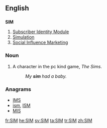 ==English==
==={{acronym}}===
'''SIM'''

# [[Subscriber Identity Module]]
# [[simulation|Simulation]]
# [[Social Influence Marketing]]

===Noun===
{{en-noun|sg=sim|pl=[[SIMs]]|pl2=[[sims]]}}
#A character in the pc kind game, ''The Sims''.
#:''My '''sim''' had a baby.''

===Anagrams===
* [[IMS#English|IMS]] 
* [[ism#English|ism]], [[ISM#English|ISM]]
* [[MIS#English|MIS]]

[[fr:SIM]]
[[he:SIM]]
[[sv:SIM]]
[[ta:SIM]]
[[tr:SIM]]
[[zh:SIM]]
